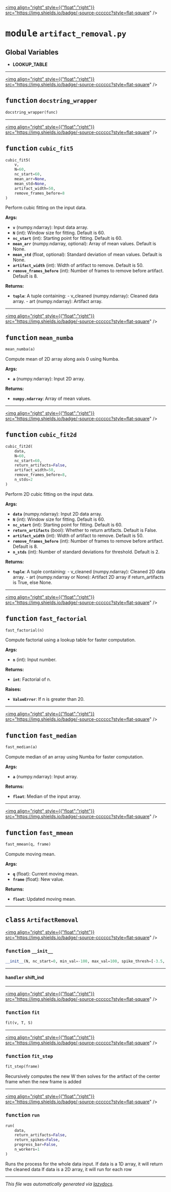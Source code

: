 <!-- markdownlint-disable -->

<a href="https://github.com/braingeneers/braindance/blob/main/braindance/core/artifact_removal.py#L0"><img align="right" style={{"float":"right"}} src="https://img.shields.io/badge/-source-cccccc?style=flat-square" /></a>

# <kbd>module</kbd> `artifact_removal.py`




**Global Variables**
---------------
- **LOOKUP_TABLE**

---

<a href="https://github.com/braingeneers/braindance/blob/main/braindance/core/artifact_removal.py#L5"><img align="right" style={{"float":"right"}} src="https://img.shields.io/badge/-source-cccccc?style=flat-square" /></a>

## <kbd>function</kbd> `docstring_wrapper`

```python
docstring_wrapper(func)
```






---

<a href="https://github.com/braingeneers/braindance/blob/main/braindance/core/artifact_removal.py#L11"><img align="right" style={{"float":"right"}} src="https://img.shields.io/badge/-source-cccccc?style=flat-square" /></a>

## <kbd>function</kbd> `cubic_fit5`

```python
cubic_fit5(
    v,
    N=60,
    nc_start=60,
    mean_arr=None,
    mean_std=None,
    artifact_width=50,
    remove_frames_before=8
)
```

Perform cubic fitting on the input data. 



**Args:**
 
 - <b>`v`</b> (numpy.ndarray):  Input data array. 
 - <b>`N`</b> (int):  Window size for fitting. Default is 60. 
 - <b>`nc_start`</b> (int):  Starting point for fitting. Default is 60. 
 - <b>`mean_arr`</b> (numpy.ndarray, optional):  Array of mean values. Default is None. 
 - <b>`mean_std`</b> (float, optional):  Standard deviation of mean values. Default is None. 
 - <b>`artifact_width`</b> (int):  Width of artifact to remove. Default is 50. 
 - <b>`remove_frames_before`</b> (int):  Number of frames to remove before artifact. Default is 8. 



**Returns:**
 
 - <b>`tuple`</b>:  A tuple containing: 
        - v_cleaned (numpy.ndarray): Cleaned data array. 
        - art (numpy.ndarray): Artifact array. 


---

<a href="https://github.com/braingeneers/braindance/blob/main/braindance/core/artifact_removal.py#L33"><img align="right" style={{"float":"right"}} src="https://img.shields.io/badge/-source-cccccc?style=flat-square" /></a>

## <kbd>function</kbd> `mean_numba`

```python
mean_numba(a)
```

Compute mean of 2D array along axis 0 using Numba. 



**Args:**
 
 - <b>`a`</b> (numpy.ndarray):  Input 2D array. 



**Returns:**
 
 - <b>`numpy.ndarray`</b>:  Array of mean values. 


---

<a href="https://github.com/braingeneers/braindance/blob/main/braindance/core/artifact_removal.py#L51"><img align="right" style={{"float":"right"}} src="https://img.shields.io/badge/-source-cccccc?style=flat-square" /></a>

## <kbd>function</kbd> `cubic_fit2d`

```python
cubic_fit2d(
    data,
    N=60,
    nc_start=60,
    return_artifacts=False,
    artifact_width=50,
    remove_frames_before=8,
    n_stds=2
)
```

Perform 2D cubic fitting on the input data. 



**Args:**
 
 - <b>`data`</b> (numpy.ndarray):  Input 2D data array. 
 - <b>`N`</b> (int):  Window size for fitting. Default is 60. 
 - <b>`nc_start`</b> (int):  Starting point for fitting. Default is 60. 
 - <b>`return_artifacts`</b> (bool):  Whether to return artifacts. Default is False. 
 - <b>`artifact_width`</b> (int):  Width of artifact to remove. Default is 50. 
 - <b>`remove_frames_before`</b> (int):  Number of frames to remove before artifact. Default is 8. 
 - <b>`n_stds`</b> (int):  Number of standard deviations for threshold. Default is 2. 



**Returns:**
 
 - <b>`tuple`</b>:  A tuple containing: 
        - v_cleaned (numpy.ndarray): Cleaned 2D data array. 
        - art (numpy.ndarray or None): Artifact 2D array if return_artifacts is True, else None. 


---

<a href="https://github.com/braingeneers/braindance/blob/main/braindance/core/artifact_removal.py#L81"><img align="right" style={{"float":"right"}} src="https://img.shields.io/badge/-source-cccccc?style=flat-square" /></a>

## <kbd>function</kbd> `fast_factorial`

```python
fast_factorial(n)
```

Compute factorial using a lookup table for faster computation. 



**Args:**
 
 - <b>`n`</b> (int):  Input number. 



**Returns:**
 
 - <b>`int`</b>:  Factorial of n. 



**Raises:**
 
 - <b>`ValueError`</b>:  If n is greater than 20. 


---

<a href="https://github.com/braingeneers/braindance/blob/main/braindance/core/artifact_removal.py#L100"><img align="right" style={{"float":"right"}} src="https://img.shields.io/badge/-source-cccccc?style=flat-square" /></a>

## <kbd>function</kbd> `fast_median`

```python
fast_median(a)
```

Compute median of an array using Numba for faster computation. 



**Args:**
 
 - <b>`a`</b> (numpy.ndarray):  Input array. 



**Returns:**
 
 - <b>`float`</b>:  Median of the input array. 


---

<a href="https://github.com/braingeneers/braindance/blob/main/braindance/core/artifact_removal.py#L114"><img align="right" style={{"float":"right"}} src="https://img.shields.io/badge/-source-cccccc?style=flat-square" /></a>

## <kbd>function</kbd> `fast_mmean`

```python
fast_mmean(q, frame)
```

Compute moving mean. 



**Args:**
 
 - <b>`q`</b> (float):  Current moving mean. 
 - <b>`frame`</b> (float):  New value. 



**Returns:**
 
 - <b>`float`</b>:  Updated moving mean. 


---

## <kbd>class</kbd> `ArtifactRemoval`




<a href="https://github.com/braingeneers/braindance/blob/main/braindance/core/artifact_removal.py#L136"><img align="right" style={{"float":"right"}} src="https://img.shields.io/badge/-source-cccccc?style=flat-square" /></a>

### <kbd>function</kbd> `__init__`

```python
__init__(N, nc_start=0, min_val=-100, max_val=100, spike_thresh=[-3.5, -20])
```







---

#### <kbd>handler</kbd> shift_ind


---

<a href="https://github.com/braingeneers/braindance/blob/main/braindance/core/artifact_removal.py#L233"><img align="right" style={{"float":"right"}} src="https://img.shields.io/badge/-source-cccccc?style=flat-square" /></a>

### <kbd>function</kbd> `fit`

```python
fit(v, T, S)
```





---

<a href="https://github.com/braingeneers/braindance/blob/main/braindance/core/artifact_removal.py#L269"><img align="right" style={{"float":"right"}} src="https://img.shields.io/badge/-source-cccccc?style=flat-square" /></a>

### <kbd>function</kbd> `fit_step`

```python
fit_step(frame)
```

Recursively computes the new W then solves for the artifact of the center frame when the new frame is added 

---

<a href="https://github.com/braingeneers/braindance/blob/main/braindance/core/artifact_removal.py#L358"><img align="right" style={{"float":"right"}} src="https://img.shields.io/badge/-source-cccccc?style=flat-square" /></a>

### <kbd>function</kbd> `run`

```python
run(
    data,
    return_artifacts=False,
    return_spikes=False,
    progress_bar=False,
    n_workers=1
)
```

Runs the process for the whole data input. If data is a 1D array, it will return the cleaned data If data is a 2D array, it will run for each row 




---

_This file was automatically generated via [lazydocs](https://github.com/ml-tooling/lazydocs)._
